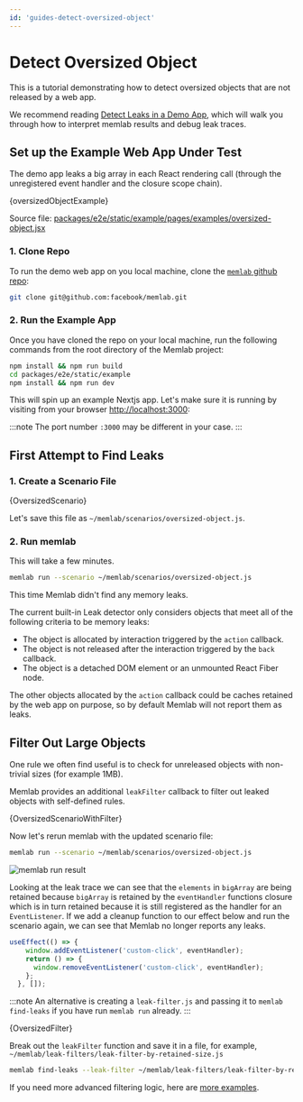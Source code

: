 ```yaml
---
id: 'guides-detect-oversized-object'
---
```



# Detect Oversized Object

This is a tutorial demonstrating how to detect oversized objects that are not
released by a web app.

We recommend reading
[Detect Leaks in a Demo App](./01-detached-dom.mdx), which will walk you through
how to interpret memlab results and debug leak traces.

## Set up the Example Web App Under Test

The demo app leaks a big array in each React rendering call (through the
unregistered event handler and the closure scope chain).

<CodeBlock showLineNumbers language="jsx">{oversizedObjectExample}</CodeBlock>

Source file: [packages/e2e/static/example/pages/examples/oversized-object.jsx](../../../packages/e2e/static/example/pages/examples/oversized-object.jsx)

### 1. Clone Repo

To run the demo web app on you local machine, clone the
[`memlab` github repo](https://github.com/facebook/memlab):
```bash
git clone git@github.com:facebook/memlab.git
```

### 2. Run the Example App
Once you have cloned the repo on your local machine, run the following commands
from the root directory of the Memlab project:

```bash
npm install && npm run build
cd packages/e2e/static/example
npm install && npm run dev
```

This will spin up an example Nextjs app. Let's make sure it is
running by visiting from your browser [http://localhost:3000](http://localhost:3000):

:::note
The port number `:3000` may be different in your case.
:::

## First Attempt to Find Leaks

### 1. Create a Scenario File
<CodeBlock language="jsx" showLineNumbers>{OversizedScenario}</CodeBlock>

Let's save this file as `~/memlab/scenarios/oversized-object.js`.

### 2. Run memlab
This will take a few minutes.
```bash
memlab run --scenario ~/memlab/scenarios/oversized-object.js
```
This time Memlab didn't find any memory leaks.

The current built-in Leak detector only considers objects
that meet all of the following criteria to be memory leaks:
 * The object is allocated by interaction triggered by the `action` callback.
 * The object is not released after the interaction triggered by the `back` callback.
 * The object is a detached DOM element or an unmounted React Fiber node.

The other objects allocated by the `action` callback could be caches retained
by the web app on purpose, so by default Memlab will not report them as leaks.

## Filter Out Large Objects

One rule we often find useful is to check for unreleased objects with
non-trivial sizes (for example 1MB).

Memlab provides an additional `leakFilter` callback to filter
out leaked objects with self-defined rules.

<CodeBlock language="jsx" showLineNumbers>{OversizedScenarioWithFilter}</CodeBlock>

Now let's rerun memlab with the updated scenario file:

```bash
memlab run --scenario ~/memlab/scenarios/oversized-object.js
```

![memlab run result](./oversized-object.png)

Looking at the leak trace we can see that the `elements` in `bigArray` are being retained because `bigArray` is retained by the `eventHandler` functions closure which is in turn retained because it is still registered as the handler for an `EventListener`. If we add a cleanup function to our effect below and run the scenario again, we can see that Memlab no longer reports any leaks.

```javascript
useEffect(() => {
    window.addEventListener('custom-click', eventHandler);
    return () => {
      window.removeEventListener('custom-click', eventHandler);
    };
  }, []);
```

:::note
An alternative is creating a `leak-filter.js` and passing it to `memlab find-leaks`
if you have run `memlab run` already.
:::

<CodeBlock language="jsx" showLineNumbers>{OversizedFilter}</CodeBlock>

Break out the `leakFilter` function and save it in a file,
for example, `~/memlab/leak-filters/leak-filter-by-retained-size.js`

```bash
memlab find-leaks --leak-filter ~/memlab/leak-filters/leak-filter-by-retained-size.js
```

If you need more advanced filtering logic, here are
[more examples](https://github.com/facebook/memlab/tree/main/packages/cli/src/options/heap/leak-filter/examples/).
